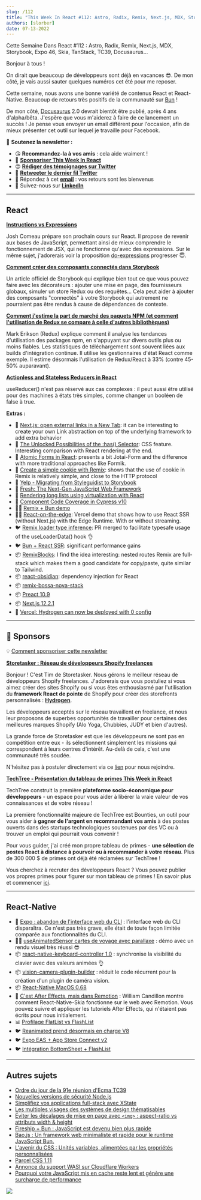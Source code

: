 ```yaml
---
slug: /112
title: "This Week In React #112: Astro, Radix, Remix, Next.js, MDX, Storybook, Expo 46, Skia, TanStack, TC39, Docusaurus..."
authors: [slorber]
date: 07-13-2022
---
```


Cette Semaine Dans React #112 : Astro, Radix, Remix, Next.js, MDX, Storybook, Expo 46, Skia, TanStack, TC39, Docusaurus...

<!-- truncate -->

Bonjour à tous !

On dirait que beaucoup de développeurs sont déjà en vacances 😎. De mon côté, je vais aussi sauter quelques numéros cet été pour me reposer.

Cette semaine, nous avons une bonne variété de contenus React et React-Native. Beaucoup de retours très positifs de la communauté sur [Bun](https://bun.sh/?utm_campaign=This%20Week%20In%20React&utm_medium=email&utm_source=Revue%20newsletter) !

De mon côté, [Docusaurus](https://github.com/facebook/docusaurus?utm_campaign=This%20Week%20In%20React&utm_medium=email&utm_source=Revue%20newsletter) 2.0 devrait bientôt être publié, après 4 ans d'alpha/bêta. J'espère que vous m'aiderez à faire de ce lancement un succès ! Je pense vous envoyer un email différent pour l'occasion, afin de mieux présenter cet outil sur lequel je travaille pour Facebook.

🙏 **Soutenez la newsletter :**

- 😘 **Recommandez-la à vos amis** : cela aide vraiment !
- 💸 [**Sponsoriser This Week In React**](https://gist.github.com/slorber/cb732fb5d0a002c4d73236a9baeba7bb?utm_campaign=thisweekinreact&utm_medium=email&utm_source=Revue%20newsletter)
- 😍 [**Rédiger des témoignages sur Twitter**](https://twitter.com/sebastienlorber/timelines/1448942785814466561?utm_campaign=thisweekinreact&utm_medium=email&utm_source=Revue%20newsletter)
- 🧵 [**Retweeter le dernier fil Twitter**](https://slo.im/thread?utm_campaign=thisweekinreact&utm_medium=email&utm_source=Revue%20newsletter)
- 📨 Répondez à cet [**email**](mailto:lorber.sebastien@gmail.com?utm_campaign=thisweekinreact&utm_medium=email&utm_source=Revue%20newsletter) : vos retours sont les bienvenus
- 👥 Suivez-nous sur [**LinkedIn**](https://www.linkedin.com/company/this-week-in-react/?utm_campaign=This%20Week%20In%20React&utm_medium=email&utm_source=Revue%20newsletter)

---

## React

[**Instructions vs Expressions**](https://www.joshwcomeau.com/javascript/statements-vs-expressions/?utm_campaign=This%20Week%20In%20React&utm_medium=email&utm_source=Revue%20newsletter)

Josh Comeau prépare son prochain cours sur React. Il propose de revenir aux bases de JavaScript, permettant ainsi de mieux comprendre le fonctionnement de JSX, qui ne fonctionne qu'avec des expressions. Sur le même sujet, j'adorerais voir la proposition [do-expressions](https://github.com/tc39/proposal-do-expressions?utm_campaign=This%20Week%20In%20React&utm_medium=email&utm_source=Revue%20newsletter) progresser 😇.

[**Comment créer des composants connectés dans Storybook**](https://storybook.js.org/blog/how-to-build-connected-components-in-storybook/?utm_campaign=This%20Week%20In%20React&utm_medium=email&utm_source=Revue%20newsletter)

Un article officiel de Storybook qui explique bien tout ce que vous pouvez faire avec les décorateurs : ajouter une mise en page, des fournisseurs globaux, simuler un store Redux ou des requêtes... Cela peut aider à ajouter des composants "connectés" à votre Storybook qui autrement ne pourraient pas être rendus à cause de dépendances de contexte.

[**Comment j'estime la part de marché des paquets NPM (et comment l'utilisation de Redux se compare à celle d'autres bibliothèques)**](https://blog.isquaredsoftware.com/2022/07/npm-package-market-share-estimates/?utm_campaign=This%20Week%20In%20React&utm_medium=email&utm_source=Revue%20newsletter)

Mark Erikson (Redux) explique comment il analyse les tendances d'utilisation des packages npm, en s'appuyant sur divers outils plus ou moins fiables. Les statistiques de téléchargement sont souvent liées aux builds d'intégration continue. Il utilise les gestionnaires d'état React comme exemple. Il estime désormais l'utilisation de Redux/React à 33% (contre 45-50% auparavant).

[**Actionless and Stateless Reducers in React**](https://julesblom.com/writing/actionless-and-stateless-reducers?utm_campaign=This%20Week%20In%20React&utm_medium=email&utm_source=Revue%20newsletter)

useReducer() n'est pas réservé aux cas complexes : il peut aussi être utilisé pour des machines à états très simples, comme changer un booléen de false à true.

**Extras :**

- 📜 [Next.js: open external links in a New Tab](https://www.seancdavis.com/posts/open-external-nextlink-links-in-a-new-tab/?utm_campaign=This%20Week%20In%20React&utm_medium=email&utm_source=Revue%20newsletter): it can be interesting to create your own Link abstraction on top of the underlying framework to add extra behavior
- 📜 [The Unlocked Possibilities of the :has() Selector](https://blog.jim-nielsen.com/2022/unlocked-possibilities-of-has-selector/?utm_campaign=This%20Week%20In%20React&utm_medium=email&utm_source=Revue%20newsletter): CSS feature. Interesting comparison with React rendering at the end.
- 📜 [Atomic Forms in React](https://reaper.is/writing/20220709-atomic-forms?utm_campaign=This%20Week%20In%20React&utm_medium=email&utm_source=Revue%20newsletter): presents a bit Jotai-Form and the difference with more traditional approaches like Formik.
- 📜 [Create a simple cookie with Remix](https://jonmeyers.io/blog/create-a-simple-cookie-with-remix?utm_campaign=This%20Week%20In%20React&utm_medium=email&utm_source=Revue%20newsletter): shows that the use of cookie in Remix is relatively simple, and close to the HTTP protocol
- 📜 [Yelp - Migrating from Styleguidist to Storybook](https://engineeringblog.yelp.com/2022/07/migrating-from-styleguidist-to-storybook.html?utm_campaign=This%20Week%20In%20React&utm_medium=email&utm_source=Revue%20newsletter)
- 📜 [Fresh: The Next-Gen JavaScript Web Framework](https://hxrsh.in/blog/fresh?utm_campaign=This%20Week%20In%20React&utm_medium=email&utm_source=Revue%20newsletter)
- 📜 [Rendering long lists using virtualization with React](https://wanago.io/2022/06/27/long-lists-react-virtualization/?utm_campaign=This%20Week%20In%20React&utm_medium=email&utm_source=Revue%20newsletter)
- 📜 [Component Code Coverage in Cypress v10](https://glebbahmutov.com/blog/component-code-coverage/?utm_campaign=This%20Week%20In%20React&utm_medium=email&utm_source=Revue%20newsletter)
- 🧑‍🎨 [Remix + Bun demo](https://twitter.com/ebey_jacob/status/1544608334736592896?utm_campaign=This%20Week%20In%20React&utm_medium=email&utm_source=Revue%20newsletter)
- 🧑‍🎨 [React-on-the-edge](https://github.com/vercel-labs/react-on-the-edge?utm_campaign=This%20Week%20In%20React&utm_medium=email&utm_source=Revue%20newsletter): Vercel demo that shows how to use React SSR (without Next.js) with the Edge Runtime. With or without streaming.
- 🐦 [Remix loader type inference](https://twitter.com/kentcdodds/status/1545048020663750661?utm_campaign=This%20Week%20In%20React&utm_medium=email&utm_source=Revue%20newsletter): PR merged to facilitate typesafe usage of the useLoaderData() hook 👌
- 🐦 [Bun + React SSR](https://twitter.com/jarredsumner/status/1544580094328418304?utm_campaign=This%20Week%20In%20React&utm_medium=email&utm_source=Revue%20newsletter): significant performance gains
- 📦 [RemixBlocks](https://javascript.plainenglish.io/remixblocks-ready-to-use-remix-tailwind-css-routes-and-ui-blocks-470a6db70915?utm_campaign=This%20Week%20In%20React&utm_medium=email&utm_source=Revue%20newsletter): I find the idea interesting: nested routes Remix are full-stack which makes them a good candidate for copy/paste, quite similar to Tailwind.
- 📦 [react-obsidian](https://github.com/wix-incubator/react-obsidian?utm_campaign=This%20Week%20In%20React&utm_medium=email&utm_source=Revue%20newsletter): dependency injection for React
- 📦 [remix-bossa-nova-stack](https://github.com/clerkinc/remix-bossa-nova-stack?utm_campaign=This%20Week%20In%20React&utm_medium=email&utm_source=Revue%20newsletter)
- 📦 [Preact 10.9](https://github.com/preactjs/preact/releases/tag/10.9.0?utm_campaign=This%20Week%20In%20React&utm_medium=email&utm_source=Revue%20newsletter)
- 📦 [Next.js 12.2.1](https://github.com/vercel/next.js/releases/tag/v12.2.1?utm_campaign=This%20Week%20In%20React&utm_medium=email&utm_source=Revue%20newsletter)
- 📣 [Vercel: Hydrogen can now be deployed with 0 config](https://vercel.com/changelog/hydrogen-projects-can-now-be-deployed-with-zero-configuration?utm_campaign=This%20Week%20In%20React&utm_medium=email&utm_source=Revue%20newsletter)

---

## 💸 Sponsors

💡 [Comment sponsoriser cette newsletter](https://thisweekinreact.com/sponsor)

[**Storetasker : Réseau de développeurs Shopify freelances**](https://www.storetasker.com/become-an-expert?utm_campaign=thisweekinreact&utm_medium=thisweekinreact&utm_source=thisweekinreact)

Bonjour ! C'est Tim de Storetasker. Nous gérons le meilleur réseau de développeurs Shopify freelances. J'adorerais que vous postuliez si vous aimez créer des sites Shopify ou si vous êtes enthousiasmé par l'utilisation du **framework React de pointe** de Shopify pour créer des storefronts personnalisés : [**Hydrogen**](https://hydrogen.shopify.dev/?utm_campaign=This%20Week%20In%20React&utm_medium=email&utm_source=Revue%20newsletter).

Les développeurs acceptés sur le réseau travaillent en freelance, et nous leur proposons de superbes opportunités de travailler pour certaines des meilleures marques Shopify (Alo Yoga, Chubbies, JUDY et bien d'autres).

La grande force de Storetasker est que les développeurs ne sont pas en compétition entre eux - ils sélectionnent simplement les missions qui correspondent à leurs centres d'intérêt. Au-delà de cela, c'est une communauté très soudée.

N'hésitez pas à postuler directement via ce [lien](https://www.storetasker.com/become-an-expert?utm_campaign=thisweekinreact&utm_medium=thisweekinreact&utm_source=thisweekinreact) pour nous rejoindre.

[**TechTree - Présentation du tableau de primes This Week in React**](https://techtree.dev/t/sHBrozirH3xSY8jP3M7gGv?utm_campaign=This%20Week%20In%20React&utm_medium=email&utm_source=Revue%20newsletter)

TechTree construit la première **plateforme socio-économique pour développeurs** - un espace pour vous aider à libérer la vraie valeur de vos connaissances et de votre réseau !

La première fonctionnalité majeure de TechTree est Bounties, un outil pour vous aider à **gagner de l'argent en recommandant vos amis** à des postes ouverts dans des startups technologiques soutenues par des VC ou à trouver un emploi qui pourrait vous convenir !

Pour vous guider, j'ai créé mon propre tableau de primes - **une sélection de postes React à distance à pourvoir ou à recommander à votre réseau**. Plus de 300 000 $ de primes ont déjà été réclamées sur TechTree !

Vous cherchez à recruter des développeurs React ? Vous pouvez publier vos propres primes pour figurer sur mon tableau de primes ! En savoir plus et commencer [ici](https://www.notion.so/techtreedev/Share-your-jobs-on-my-Bounty-board-c51d2d97d9f3421bab103c42097907ae?utm_campaign=This%20Week%20In%20React&utm_medium=email&utm_source=Revue%20newsletter).

---

## React-Native

- 📜 [Expo : abandon de l'interface web du CLI](https://blog.expo.dev/sunsetting-the-web-ui-for-expo-cli-ab12936d2206?utm_campaign=This%20Week%20In%20React&utm_medium=email&utm_source=Revue%20newsletter) : l'interface web du CLI disparaîtra. Ce n'est pas très grave, elle était de toute façon limitée comparée aux fonctionnalités du CLI.
- 🧑‍🎨 [useAnimatedSensor cartes de voyage avec parallaxe](https://twitter.com/lima_lucas3/status/1545956814650499072?utm_campaign=This%20Week%20In%20React&utm_medium=email&utm_source=Revue%20newsletter) : démo avec un rendu visuel très réussi 😎
- 📦 [react-native-keyboard-controller 1.0](https://github.com/kirillzyusko/react-native-keyboard-controller?utm_campaign=This%20Week%20In%20React&utm_medium=email&utm_source=Revue%20newsletter) : synchronise la visibilité du clavier avec des valeurs animées 👌
- 📦 [vision-camera-plugin-builder](https://twitter.com/mrousavy/status/1544982270997852160?utm_campaign=This%20Week%20In%20React&utm_medium=email&utm_source=Revue%20newsletter) : réduit le code récurrent pour la création d'un plugin de caméra vision.
- 📦 [React-Native MacOS 0.68](https://twitter.com/ReactNativeMSFT/status/1545289039187611650?utm_campaign=This%20Week%20In%20React&utm_medium=email&utm_source=Revue%20newsletter)
- 🎥 [C'est After Effects, mais dans Remotion](https://www.youtube.com/watch?utm_campaign=This%20Week%20In%20React&utm_medium=email&utm_source=Revue%20newsletter&v=-7MOoWN2_nk) : William Candillon montre comment React-Native-Skia fonctionne sur le web avec Remotion. Vous pouvez suivre et appliquer les tutoriels After Effects, qui n'étaient pas écrits pour nous initialement.
- 📊 [Profilage FlatList vs FlashList](https://twitter.com/almouro/status/1544669919479996416?utm_campaign=This%20Week%20In%20React&utm_medium=email&utm_source=Revue%20newsletter)
- 🐦 [Reanimated prend désormais en charge V8](https://twitter.com/swmansion/status/1546872761045229568?utm_campaign=This%20Week%20In%20React&utm_medium=email&utm_source=Revue%20newsletter)
- 🐦 [Expo EAS + App Store Connect v2](https://twitter.com/Baconbrix/status/1546760343405330434?utm_campaign=This%20Week%20In%20React&utm_medium=email&utm_source=Revue%20newsletter)
- 🐦 [Intégration BottomSheet + FlashList](https://twitter.com/gorhom/status/1546256656639614977?utm_campaign=This%20Week%20In%20React&utm_medium=email&utm_source=Revue%20newsletter)

---

## Autres sujets

- [Ordre du jour de la 91e réunion d'Ecma TC39](https://github.com/tc39/agendas/blob/main/2022/07.md?utm_campaign=This%20Week%20In%20React&utm_medium=email&utm_source=Revue%20newsletter)
- [Nouvelles versions de sécurité Node.js](https://nodejs.org/en/blog/vulnerability/july-2022-security-releases/?utm_campaign=This%20Week%20In%20React&utm_medium=email&utm_source=Revue%20newsletter)
- [Simplifiez vos applications full-stack avec XState](https://blog.theodo.com/2022/07/simplify-your-applications-with-xstate/?utm_campaign=This%20Week%20In%20React&utm_medium=email&utm_source=Revue%20newsletter)
- [Les multiples visages des systèmes de design thématisables](https://bradfrost.com/blog/post/the-many-faces-of-themeable-design-systems/?utm_campaign=This%20Week%20In%20React&utm_medium=email&utm_source=Revue%20newsletter)
- [Éviter les décalages de mise en page avec `<img>` : aspect-ratio vs attributs width & height](https://jakearchibald.com/2022/img-aspect-ratio/?utm_campaign=This%20Week%20In%20React&utm_medium=email&utm_source=Revue%20newsletter)
- [Fireship + Bun : JavaScript est devenu bien plus rapide](https://www.youtube.com/watch?utm_campaign=This%20Week%20In%20React&utm_medium=email&utm_source=Revue%20newsletter&v=FMhScnY0dME)
- [Bao.js : Un framework web minimaliste et rapide pour le runtime JavaScript Bun.](https://github.com/mattreid1/baojs?utm_campaign=This%20Week%20In%20React&utm_medium=email&utm_source=Revue%20newsletter)
- [L'avenir du CSS : Unités variables, alimentées par les propriétés personnalisées](https://www.bram.us/2022/07/08/the-future-of-css-variable-units-powered-by-custom-properties/?utm_campaign=This%20Week%20In%20React&utm_medium=email&utm_source=Revue%20newsletter)
- [Parcel CSS 1.11](https://twitter.com/devongovett/status/1545142100483719168?utm_campaign=This%20Week%20In%20React&utm_medium=email&utm_source=Revue%20newsletter)
- [Annonce du support WASI sur Cloudflare Workers](https://blog.cloudflare.com/announcing-wasi-on-workers/?utm_campaign=This%20Week%20In%20React&utm_medium=email&utm_source=Revue%20newsletter)
- [Pourquoi votre JavaScript mis en cache reste lent et génère une surcharge de performance](https://www.webperf.tips/tip/cached-js-misconceptions/?utm_campaign=This%20Week%20In%20React&utm_medium=email&utm_source=Revue%20newsletter)

![](https://user-images.githubusercontent.com/749374/178690238-2de46b69-5b32-4037-97d1-5a1c7bd23f97.png)